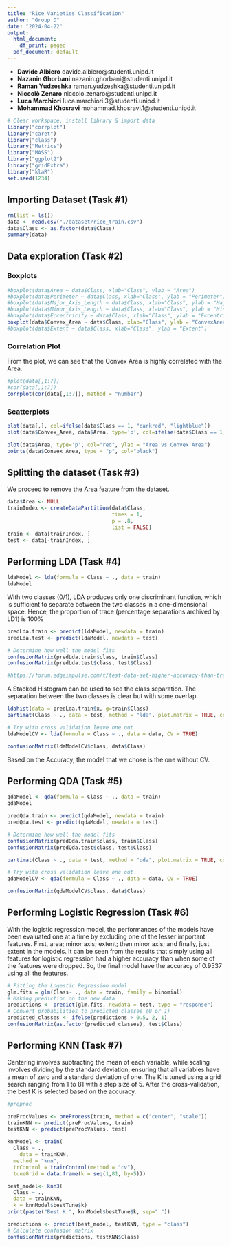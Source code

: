 ```yaml
---
title: "Rice Varieties Classification"
author: "Group D"
date: "2024-04-22"
output:
  html_document:
    df_print: paged
  pdf_document: default
---
```


-   **Davide Albiero** davide.albiero@studenti.unipd.it
-   **Nazanin Ghorbani** nazanin.ghorbani@studenti.unipd.it
-   **Raman Yudzeshka** raman.yudzeshka@studenti.unipd.it
-   **Niccolò Zenaro** niccolo.zenaro@studenti.unipd.it
-   **Luca Marchiori** luca.marchiori.3@studenti.unipd.it
-   **Mohammad Khosravi** mohammad.khosravi.1@studenti.unipd.it


```r
# Clear workspace, install library & import data
library("corrplot")
library("caret")
library("class")
library("Metrics")
library("MASS")
library("ggplot2")
library("gridExtra")
library("klaR")
set.seed(1234)
```

## Importing Dataset (Task #1)
```r
rm(list = ls())
data <- read.csv("./dataset/rice_train.csv")
data$Class <- as.factor(data$Class)
summary(data)
```
## Data exploration (Task #2)

### Boxplots
```r
#boxplot(data$Area ~ data$Class, xlab="Class", ylab = "Area")
#boxplot(data$Perimeter ~ data$Class, xlab="Class", ylab = "Perimeter")
#boxplot(data$Major_Axis_Length ~ data$Class, xlab="Class", ylab = "MajorAxisLength")
#boxplot(data$Minor_Axis_Length ~ data$Class, xlab="Class", ylab = "MinorAxisLength")
#boxplot(data$Eccentricity ~ data$Class, xlab="Class", ylab = "Eccentricity")
boxplot(data$Convex_Area ~ data$Class, xlab="Class", ylab = "ConvexArea")
#boxplot(data$Extent ~ data$Class, xlab="Class", ylab = "Extent")
```

### Correlation Plot
From the plot, we can see that the Convex Area is highly correlated with the Area.
```r
#plot(data[,1:7])
#cor(data[,1:7])
corrplot(cor(data[,1:7]), method = "number")
```

### Scatterplots
```r
plot(data[,], col=ifelse(data$Class == 1, "darkred", "lightblue"))
plot(data$Convex_Area, data$Area, type='p', col=ifelse(data$Class == 1, "darkred", "lightblue"), xlab = "ConvexArea", ylab = "Area")
```

```r
plot(data$Area, type='p', col="red", ylab = "Area vs Convex Area")
points(data$Convex_Area, type = "p", col="black")
```

## Splitting the dataset (Task #3)
We proceed to remove the Area feature from the dataset.
```r
data$Area <- NULL
trainIndex <- createDataPartition(data$Class,
                                  times = 1,
                                  p = .8, 
                                  list = FALSE)
train <- data[trainIndex, ]
test <- data[-trainIndex, ]
```


## Performing LDA (Task #4)
```r
ldaModel <- lda(formula = Class ~ ., data = train)
ldaModel
```
With two classes (0/1), LDA produces only one discriminant function, which is sufficient to separate between the two classes in a one-dimensional space. Hence, the proportion of trace (percentage separations archived by LD1) is 100%
```r
predLda.train <- predict(ldaModel, newdata = train)
predLda.test <- predict(ldaModel, newdata = test)

# Determine how well the model fits
confusionMatrix(predLda.train$class, train$Class)
confusionMatrix(predLda.test$class, test$Class)
```

```r
#https://forum.edgeimpulse.com/t/test-data-set-higher-accuracy-than-training-data-set/8200
```


A Stacked Histogram can be used to see the class separation. The separation between the two classes is clear but with some overlap.
```r
ldahist(data = predLda.train$x, g=train$Class)
partimat(Class ~ ., data = test, method = "lda", plot.matrix = TRUE, col.correct='green', col.wrong='red')
```

```r
# Try with cross validation leave one out
ldaModelCV <- lda(formula = Class ~ ., data = data, CV = TRUE)

confusionMatrix(ldaModelCV$class, data$Class)
```
Based on the Accuracy, the model that we chose is the one without CV.

## Performing QDA (Task #5)
```r
qdaModel <- qda(formula = Class ~ ., data = train)
qdaModel
```

```r
predQda.train <- predict(qdaModel, newdata = train)
predQda.test <- predict(qdaModel, newdata = test)

# Determine how well the model fits
confusionMatrix(predQda.train$class, train$Class)
confusionMatrix(predQda.test$class, test$Class)
```

```r
partimat(Class ~ ., data = test, method = "qda", plot.matrix = TRUE, col.correct='green', col.wrong='red')
```

```r
# Try with cross validation leave one out
qdaModelCV <- qda(formula = Class ~ ., data = data, CV = TRUE)

confusionMatrix(qdaModelCV$class, data$Class)
```

## Performing Logistic Regression (Task #6)

With the logistic regression model, the performances of the models have been evaluated one at a time by excluding one of the lesser important features. First, area; minor axis; extent; then minor axis; and finally, just extent in the models. It can be seen from the results that simply using all features for logistic regression had a higher accuracy than when some of the features were dropped. So, the final model have the accuracy of 0.9537 using all the features.

```r
# Fitting the Logestic Regression model
glm.fits = glm(Class~ ., data = train, family = binomial)
# Making prediction on the new data
predictions <- predict(glm.fits, newdata = test, type = "response") 
# Convert probabilities to predicted classes (0 or 1)
predicted_classes <- ifelse(predictions > 0.5, 2, 1)
confusionMatrix(as.factor(predicted_classes), test$Class)
```

## Performing KNN (Task #7)

Centering involves subtracting the mean of each variable, while scaling involves dividing by the standard deviation, ensuring that all variables have a mean of zero and a standard deviation of one.
The K is tuned using a grid search ranging from 1 to 81 with a step size of 5. After the cross-validation, the best K is selected based on the accuracy.
```r
#preproc

preProcValues <- preProcess(train, method = c("center", "scale"))
trainKNN <- predict(preProcValues, train)
testKNN <- predict(preProcValues, test)

knnModel <- train(
  Class ~ ., 
	data = trainKNN,
  method = "knn", 
  trControl = trainControl(method = "cv"), 
  tuneGrid = data.frame(k = seq(1,81, by=5)))

best_model<- knn3(
  Class ~ .,
  data = trainKNN,
  k = knnModel$bestTune$k)
print(paste("Best K:", knnModel$bestTune$k, sep=" "))

predictions <- predict(best_model, testKNN, type = "class")
# Calculate confusion matrix
confusionMatrix(predictions, testKNN$Class)
```
